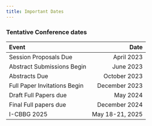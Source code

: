 ```yaml
---
title: Important Dates
---
```


### Tentative Conference dates


| Event                        | Date             |
| :---------------             | ---------------: |
| Session Proposals Due        | April  2023      |
| Abstract Submissions Begin   | June 2023        |
| Abstracts Due                | October 2023     |
| Full Paper Invitations Begin | December 2023    |
| Draft Full Papers due        | May 2024         |
| Final Full papers due        | December 2024    |
| I-CBBG 2025                  | May 18-21, 2025  |
